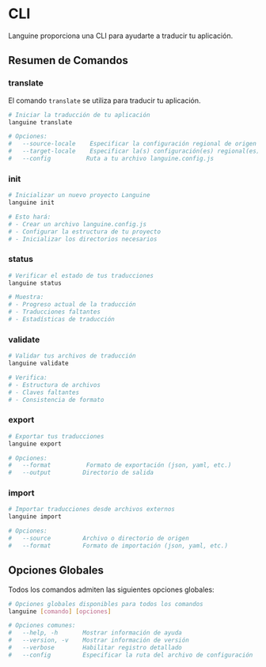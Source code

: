 # CLI

Languine proporciona una CLI para ayudarte a traducir tu aplicación.

## Resumen de Comandos

### translate

El comando `translate` se utiliza para traducir tu aplicación.

```bash title="Terminal"
# Iniciar la traducción de tu aplicación
languine translate

# Opciones:
#   --source-locale    Especificar la configuración regional de origen (predeterminado: en)
#   --target-locale    Especificar la(s) configuración(es) regional(es) a las que traducir
#   --config          Ruta a tu archivo languine.config.js
```

### init

```bash title="Terminal"
# Inicializar un nuevo proyecto Languine
languine init

# Esto hará:
# - Crear un archivo languine.config.js
# - Configurar la estructura de tu proyecto
# - Inicializar los directorios necesarios
```

### status

```bash title="Terminal"
# Verificar el estado de tus traducciones
languine status

# Muestra:
# - Progreso actual de la traducción
# - Traducciones faltantes
# - Estadísticas de traducción
```

### validate

```bash title="Terminal"
# Validar tus archivos de traducción
languine validate

# Verifica:
# - Estructura de archivos
# - Claves faltantes
# - Consistencia de formato
```

### export

```bash title="Terminal"
# Exportar tus traducciones
languine export

# Opciones:
#   --format          Formato de exportación (json, yaml, etc.)
#   --output         Directorio de salida
```

### import

```bash title="Terminal"
# Importar traducciones desde archivos externos
languine import

# Opciones:
#   --source         Archivo o directorio de origen
#   --format         Formato de importación (json, yaml, etc.)
```

## Opciones Globales

Todos los comandos admiten las siguientes opciones globales:

```bash title="Terminal"
# Opciones globales disponibles para todos los comandos
languine [comando] [opciones]

# Opciones comunes:
#   --help, -h       Mostrar información de ayuda
#   --version, -v    Mostrar información de versión
#   --verbose        Habilitar registro detallado
#   --config         Especificar la ruta del archivo de configuración
```

